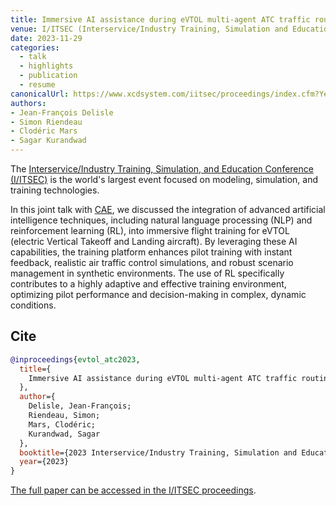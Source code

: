 ```yaml
---
title: Immersive AI assistance during eVTOL multi-agent ATC traffic routing
venue: I/ITSEC (Interservice/Industry Training, Simulation and Education Conference), Orlando, Florida
date: 2023-11-29
categories:
  - talk
  - highlights
  - publication
  - resume
canonicalUrl: https://www.xcdsystem.com/iitsec/proceedings/index.cfm?Year=2023&AbID=121445&CID=1001#View
authors:
- Jean-François Delisle
- Simon Riendeau
- Clodéric Mars
- Sagar Kurandwad
---
```


The [Interservice/Industry Training, Simulation, and Education Conference (I/ITSEC)](https://www.iitsec.org/) is the world's largest event focused on modeling, simulation, and training technologies.

In this joint talk with [CAE](https://www.cae.com), we discussed the integration of advanced artificial intelligence techniques, including natural language processing (NLP) and reinforcement learning (RL), into immersive flight training for eVTOL (electric Vertical Takeoff and Landing aircraft). By leveraging these AI capabilities, the training platform enhances pilot training with instant feedback, realistic air traffic control simulations, and robust scenario management in synthetic environments. The use of RL specifically contributes to a highly adaptive and effective training environment, optimizing pilot performance and decision-making in complex, dynamic conditions.

## Cite

```bibtex
@inproceedings{evtol_atc2023,
  title={
    Immersive AI assistance during eVTOL multi-agent ATC traffic routing
  },
  author={
    Delisle, Jean-François;
    Riendeau, Simon;
    Mars, Clodéric;
    Kurandwad, Sagar
  },
  booktitle={2023 Interservice/Industry Training, Simulation and Education Conference (I/ITSEC)},
  year={2023}
}
```

[The full paper can be accessed in the I/ITSEC proceedings](https://www.xcdsystem.com/iitsec/proceedings/index.cfm?AbID=121445&CID=1001&Year=2023).
